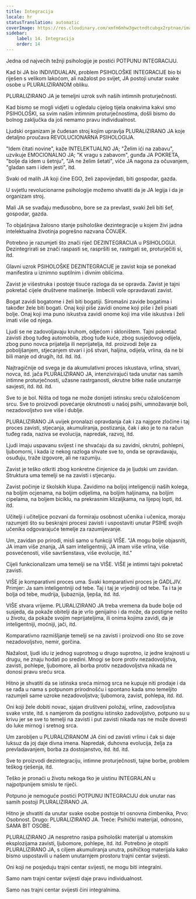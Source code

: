 ```yaml
---
title: Integracija
locale: hr
statusTranslation: automatic
coverImage: https://res.cloudinary.com/xmfm6mhw3gwctndtcubgx2rptnae/image/upload/v1740337243/small_cover_educacion_fundamental_a051170f1c.webp
sidebar:
    label: 14. Integracija
    order: 14
---
```

Jedna od najvećih težnji psihologije je postići POTPUNU INTEGRACIJU.

Kad bi JA bio INDIVIDUALAN, problem PSIHOLOŠKE INTEGRACIJE bio bi riješen s velikom lakoćom, ali nažalost po svijet, JA postoji unutar svake osobe u PLURALIZIRANOM obliku.

PLURALIZIRANO JA je temeljni uzrok svih naših intimnih proturječnosti.

Kad bismo se mogli vidjeti u ogledalu cijelog tijela onakvima kakvi smo PSIHOLOŠKI, sa svim našim intimnim proturječnostima, došli bismo do bolnog zaključka da još nemamo pravu individualnost.

Ljudski organizam je čudesan stroj kojim upravlja PLURALIZIRANO JA koje detaljno proučava REVOLUCIONARNA PSIHOLOGIJA.

"Idem čitati novine", kaže INTELEKTUALNO JA; "Želim ići na zabavu", uzvikuje EMOCIONALNO JA; "K vragu s zabavom", gunđa JA POKRETA, "bolje da idem u šetnju", "JA ne želim šetati", viče JA nagona za očuvanjem, "gladan sam i idem jesti", itd.

Svaki od malih JA koji čine EGO, želi zapovijedati, biti gospodar, gazda.

U svjetlu revolucionarne psihologije možemo shvatiti da je JA legija i da je organizam stroj.

Mali JA se svađaju međusobno, bore se za prevlast, svaki želi biti šef, gospodar, gazda.

To objašnjava žalosno stanje psihološke dezintegracije u kojem živi jadna intelektualna životinja pogrešno nazvana ČOVJEK.

Potrebno je razumjeti što znači riječ DEZINTEGRACIJA u PSIHOLOGIJI. Dezintegrirati se znači raspasti se, raspršiti se, rastrgati se, proturječiti si, itd.

Glavni uzrok PSIHOLOŠKE DEZINTEGRACIJE je zavist koja se ponekad manifestira u iznimno suptilnim i divnim oblicima.

Zavist je višestruka i postoje tisuće razloga da se opravda. Zavist je tajni pokretač cijele društvene mašinerije. Imbecili vole opravdavati zavist.

Bogat zavidi bogatome i želi biti bogatiji. Siromašni zavide bogatima i također žele biti bogati. Onaj koji piše zavidi onome koji piše i želi pisati bolje. Onaj koji ima puno iskustva zavidi onome koji ima više iskustva i želi imati više od njega.

Ljudi se ne zadovoljavaju kruhom, odjećom i skloništem. Tajni pokretač zavisti zbog tuđeg automobila, zbog tuđe kuće, zbog susjedovog odijela, zbog puno novca prijatelja ili neprijatelja, itd. proizvodi želje za poboljšanjem, stjecanjem stvari i još stvari, haljina, odijela, vrlina, da ne bi bili manje od drugih, itd. itd. itd.

Najtragičnije od svega je da akumulativni proces iskustava, vrlina, stvari, novca, itd. jača PLURALIZIRANO JA, intenzivirajući tada unutar nas samih intimne proturječnosti, užasne rastrganosti, okrutne bitke naše unutarnje savjesti, itd. itd. itd.

Sve to je bol. Ništa od toga ne može donijeti istinsku sreću ožalošćenom srcu. Sve to proizvodi povećanje okrutnosti u našoj psihi, umnožavanje boli, nezadovoljstvo sve više i dublje.

PLURALIZIRANO JA uvijek pronalazi opravdanja čak i za najgore zločine i taj proces zavisti, stjecanja, akumuliranja, postizanja, čak i ako je to na račun tuđeg rada, naziva se evolucija, napredak, razvoj, itd.

Ljudi imaju uspavanu svijest i ne shvaćaju da su zavidni, okrutni, pohlepni, ljubomorni, i kada iz nekog razloga shvate sve to, onda se opravdavaju, osuđuju, traže izgovore, ali ne razumiju.

Zavist je teško otkriti zbog konkretne činjenice da je ljudski um zavidan. Struktura uma temelji se na zavisti i stjecanju.

Zavist počinje iz školskih klupa. Zavidimo na boljoj inteligenciji naših kolega, na boljim ocjenama, na boljim odijelima, na boljim haljinama, na boljim cipelama, na boljem biciklu, na prekrasnim klizaljkama, na lijepoj lopti, itd. itd.

Učitelji i učiteljice pozvani da formiraju osobnost učenika i učenica, moraju razumjeti što su beskrajni procesi zavisti i uspostaviti unutar PSIHE svojih učenika odgovarajuće temelje za razumijevanje.

Um, zavidan po prirodi, misli samo u funkciji VIŠE. "JA mogu bolje objasniti, JA imam više znanja, JA sam inteligentniji, JA imam više vrlina, više posvećenosti, više savršenstava, više evolucije, itd."

Cijeli funkcionalizam uma temelji se na VIŠE. VIŠE je intimni tajni pokretač zavisti.

VIŠE je komparativni proces uma. Svaki komparativni proces je GADLJIV. Primjer: Ja sam inteligentniji od tebe. Taj i taj je vrjedniji od tebe. Ta i ta je bolja od tebe, mudrija, ljubaznija, ljepša, itd. itd.

VIŠE stvara vrijeme. PLURALIZIRANO JA treba vremena da bude bolje od susjeda, da pokaže obitelji da je vrlo genijalno i da može, da postigne nešto u životu, da pokaže svojim neprijateljima, ili onima kojima zavidi, da je inteligentniji, moćniji, jači, itd.

Komparativno razmišljanje temelji se na zavisti i proizvodi ono što se zove nezadovoljstvo, nemir, gorčina.

Nažalost, ljudi idu iz jednog suprotnog u drugo suprotno, iz jedne krajnosti u drugu, ne znaju hodati po sredini. Mnogi se bore protiv nezadovoljstva, zavisti, pohlepe, ljubomore, ali borba protiv nezadovoljstva nikada ne donosi pravu sreću srca.

Hitno je shvatiti da se istinska sreća mirnog srca ne kupuje niti prodaje i da se rađa u nama s potpunom prirodnošću i spontano kada smo temeljito razumjeli same uzroke nezadovoljstva; ljubomora, zavist, pohlepa, itd. itd.

Oni koji žele dobiti novac, sjajan društveni položaj, vrline, zadovoljstva svake vrste, itd. s namjerom da postignu istinsko zadovoljstvo, potpuno su u krivu jer se sve to temelji na zavisti i put zavisti nikada nas ne može dovesti do luke mirnog i sretnog srca.

Um zarobljen u PLURALIZIRANOM JA čini od zavisti vrlinu i čak si daje luksuz da joj daje divna imena. Napredak, duhovna evolucija, želja za prevladavanjem, borba za dostojanstvo, itd. itd. itd.

Sve to proizvodi dezintegraciju, intimne proturječnosti, tajne borbe, problem teškog rješenja, itd.

Teško je pronaći u životu nekoga tko je uistinu INTEGRALAN u najpotpunijem smislu te riječi.

Potpuno je nemoguće postići POTPUNU INTEGRACIJU dok unutar nas samih postoji PLURALIZIRANO JA.

Hitno je shvatiti da unutar svake osobe postoje tri osnovna čimbenika, Prvo: Osobnost. Drugo: PLURALIZIRANO JA. Treće: Psihički materijal, odnosno, SAMA BIT OSOBE.

PLURALIZIRANO JA nespretno rasipa psihološki materijal u atomskim eksplozijama zavisti, ljubomore, pohlepe, itd. itd. Potrebno je otopiti PLURALIZIRANO JA, s ciljem akumuliranja unutra, psihičkog materijala kako bismo uspostavili u našem unutarnjem prostoru trajni centar svijesti.

Oni koji ne posjeduju trajni centar svijesti, ne mogu biti integralni.

Samo nam trajni centar svijesti daje pravu individualnost.

Samo nas trajni centar svijesti čini integralnima.

